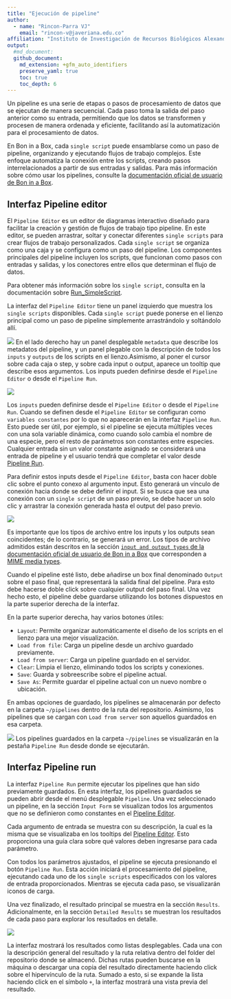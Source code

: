 ```yaml
---
title: "Ejecución de pipeline"
author: 
  - name: "Rincon-Parra VJ"
    email: "rincon-v@javeriana.edu.co"
affiliation: "Instituto de Investigación de Recursos Biológicos Alexander von Humboldt - IAvH"
output: 
  #md_document:
  github_document:
    md_extension: +gfm_auto_identifiers
    preserve_yaml: true
    toc: true
    toc_depth: 6
---
```


Un pipeline es una serie de etapas o pasos de procesamiento de datos que se ejecutan de manera secuencial. Cada paso toma la salida del paso anterior como su entrada, permitiendo que los datos se transformen y procesen de manera ordenada y eficiente, facilitando así la automatización para el procesamiento de datos.

En Bon in a Box, cada `single script` puede ensamblarse como un paso de pipeline, organizando y ejecutando flujos de trabajo complejos. Este enfoque automatiza la conexión entre los scripts, creando pasos interrelacionados a partir de sus entradas y salidas. 
Para más información sobre cómo usar los pipelines, consulte la [documentación oficial de usuario de Bon in a Box]( https://github.com/GEO-BON/bon-in-a-box-pipeline-engine/blob/main/README-user.md#pipelines).

## Interfaz Pipeline editor
<a id="ID_pipeline_editor"></a>

El `Pipeline Editor` es un editor de diagramas interactivo diseñado para facilitar la creación y gestión de flujos de trabajo tipo pipeline. En este editor, se pueden arrastrar, soltar y conectar diferentes `single scripts` para crear flujos de trabajo personalizados. Cada `single script` se organiza como una caja y se configura como un paso del pipeline. Los componentes principales del pipeline incluyen los scripts, que funcionan como pasos con entradas y salidas, y los conectores entre ellos que determinan el flujo de datos.

Para obtener más información sobre los `single script`, consulta en la documentación sobre [Run_SimpleScript](../Run_SimpleScript).

La interfaz del `Pipeline Editor` tiene un panel izquierdo que muestra los `single scripts` disponibles. Cada `single script` puede ponerse en el lienzo principal como un paso de pipeline simplemente arrastrándolo y soltándolo allí. 

![](README_figures/panels_pipeline.png)
En el lado derecho hay un panel desplegable `metadata` que describe los metadatos del pipeline, y un panel plegable con la descripción de todos los `inputs` y `outputs` de los scripts en el lienzo.Asimismo, al poner el cursor sobre cada caja o step, y sobre cada input o output, aparece un tooltip que describe esos argumentos. Los inputs pueden definirse desde el `Pipeline Editor` o desde el `Pipeline Run`. 

![](README_figures/tooltips_pipeline.png)

Los `inputs` pueden definirse desde el `Pipeline Editor` o desde el `Pipeline Run`. Cuando se definen desde el `Pipeline Editor` se configuran como `variables constantes` por lo que no aparecerán en la interfaz `Pipeline Run`. Esto puede ser útil, por ejemplo, si el pipeline se ejecuta múltiples veces con una sola variable dinámica, como cuando solo cambia el nombre de una especie, pero el resto de parámetros son constantes entre especies. Cualquier entrada sin un valor constante asignado se considerará una entrada de pipeline y el usuario tendrá que completar el valor desde [Pipeline Run](#ID_pipeline_run).

Para definir estos inputs desde el `Pipeline Editor`, basta con hacer doble clic sobre el punto conexo al argumento input. Esto generará un vínculo de conexión hacia donde se debe definir el input. Si se busca que sea una conexión con un `single script` de un paso previo, se debe hacer un solo clic y arrastrar la conexión generada hasta el output del paso previo.

![](README_figures/joinsteps_pipeline.png)

Es importante que los tipos de archivo entre los inputs y los outputs sean coincidentes; de lo contrario, se generará un error. Los tipos de archivo admitidos están descritos en la sección [`input and output types` de la documentación oficial de usuario de Bon in a Box](https://github.com/GEO-BON/bon-in-a-box-pipeline-engine/blob/main/README-user.md#describing-a-script) que corresponden a [MIME media types](https://www.iana.org/assignments/media-types/media-types.xhtml).


Cuando el pipeline esté listo, debe añadirse un box final denominado `Output` sobre el paso final, que representará la salida final del pipeline. Para esto debe hacerse doble click sobre cualquier output del paso final. Una vez hecho esto, el pipeline debe guardarse utilizando los botones dispuestos en la parte superior derecha de la interfaz.

En la parte superior derecha, hay varios botones útiles:

* `Layout`: Permite organizar automáticamente el diseño de los scripts en el lienzo para una mejor visualización.
* `Load from file`: Carga un pipeline desde un archivo guardado previamente.
* `Load from server`: Carga un pipeline guardado en el servidor.
* `Clear`: Limpia el lienzo, eliminando todos los scripts y conexiones.
* `Save`: Guarda y sobreescribe sobre el pipeline actual.
* `Save As`: Permite guardar el pipeline actual con un nuevo nombre o ubicación.

En ambas opciones de guardado, los pipelines se almacenarán por defecto en la carpeta `~/pipelines` dentro de la ruta del repositorio. Asimismo, los pipelines que se cargan con `Load from server` son aquellos guardados en esa carpeta.

![](README_figures/save_pipeline.png)
Los pipelines guardados en la carpeta `~/pipelines` se visualizarán en la pestaña `Pipeline Run` desde donde se ejecutarán.

## Interfaz Pipeline run
<a id="ID_pipeline_run"></a>

La interfaz `Pipeline Run` permite ejecutar los pipelines que han sido previamente guardados. En esta interfaz, los pipelines guardados se pueden abrir desde el menú desplegable `Pipeline`. Una vez seleccionado un pipeline, en la sección `Input Form` se visualizan todos los argumentos que no se definieron como constantes en el [Pipeline Editor](#ID_pipeline_editor).

Cada argumento de entrada se muestra con su descripción, la cual es la misma que se visualizaba en los tooltips del [Pipeline Editor](#ID_pipeline_editor). Esto proporciona una guía clara sobre qué valores deben ingresarse para cada parámetro.

Con todos los parámetros ajustados, el pipeline se ejecuta presionando el botón `Pipeline Run`. Esta acción iniciará el procesamiento del pipeline, ejecutando cada uno de los `single scripts` especificados con los valores de entrada proporcionados. Mientras se ejecuta cada paso, se visualizarán iconos de carga.

Una vez finalizado, el resultado principal se muestra en la sección `Results`. Adicionalmente, en la sección `Detailed Results` se muestran los resultados de cada paso para explorar los resultados en detalle.

![](README_figures/results_pipeline.png)

La interfaz mostrará los resultados como listas desplegables. Cada una con la descripción general del resultado y la ruta relativa dentro del folder del repositorio donde se almacenó. Dichas rutas pueden buscarse en la máquina o descargar una copia del resultado directamente haciendo click sobre el hipervínculo de la ruta. Sumado a esto, si se expande la lista haciendo click en el símbolo `+`, la interfaz mostrará una vista previa del resultado.


